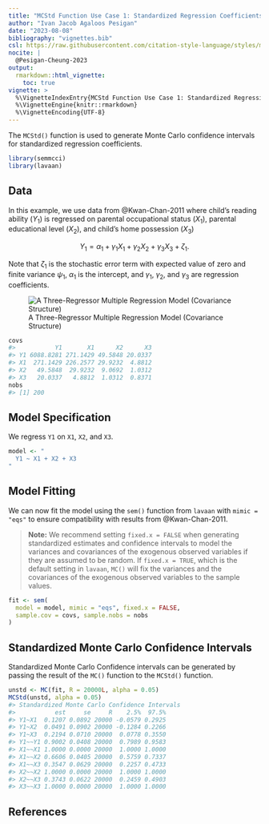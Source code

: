 ```yaml
---
title: "MCStd Function Use Case 1: Standardized Regression Coefficients"
author: "Ivan Jacob Agaloos Pesigan"
date: "2023-08-08"
bibliography: "vignettes.bib"
csl: https://raw.githubusercontent.com/citation-style-language/styles/master/apa.csl
nocite: |
  @Pesigan-Cheung-2023
output:
  rmarkdown::html_vignette:
    toc: true
vignette: >
  %\VignetteIndexEntry{MCStd Function Use Case 1: Standardized Regression Coefficients}
  %\VignetteEngine{knitr::rmarkdown}
  %\VignetteEncoding{UTF-8}
---
```


<!-- vignettes/mcstd-1-std-regression.Rmd is generated from .setup/vignettes/mcstd-1-std-regression.Rmd.orig. Please edit that file -->





The `MCStd()` function is used
to generate Monte Carlo confidence intervals
for standardized regression coefficients.


```r
library(semmcci)
library(lavaan)
```

## Data

In this example,
we use data from @Kwan-Chan-2011
where child's reading ability ($Y_{1}$)
is regressed on
parental occupational status ($X_{1}$),
parental educational level ($X_{2}$), and
child's home possession ($X_{3}$)

$$
    Y_{1}
    =
    \alpha_{1}
    +
    \gamma_{1}
    X_{1}
    +
    \gamma_{2}
    X_{2}
    +
    \gamma_{3}
    X_{3}
    +
    \zeta_{1} .
$$

\noindent Note that $\zeta_{1}$ is the stochastic error term
with expected value of zero
and finite variance $\psi_{1}$,
$\alpha_{1}$ is the intercept,
and $\gamma_{1}$, $\gamma_{2}$, and $\gamma_{3}$
are regression coefficients.

![A Three-Regressor Multiple Regression Model (Covariance Structure)](https://raw.githubusercontent.com/jeksterslab/semmcci/main/.setup/latex/figures/png/kwan-2011-example-1.png)




```r
covs
#>           Y1       X1      X2      X3
#> Y1 6088.8281 271.1429 49.5848 20.0337
#> X1  271.1429 226.2577 29.9232  4.8812
#> X2   49.5848  29.9232  9.0692  1.0312
#> X3   20.0337   4.8812  1.0312  0.8371
nobs
#> [1] 200
```

## Model Specification

We regress `Y1` on `X1`, `X2`, and `X3`.


```r
model <- "
  Y1 ~ X1 + X2 + X3
"
```

## Model Fitting

We can now fit the model using the `sem()` function from `lavaan`
with `mimic = "eqs"`
to ensure compatibility with results from @Kwan-Chan-2011.

> **Note:** We recommend setting `fixed.x = FALSE`
> when generating standardized estimates and confidence intervals
> to model the variances and covariances of the exogenous observed variables
> if they are assumed to be random.
> If `fixed.x = TRUE`, which is the default setting in `lavaan`,
> `MC()` will fix the variances and the covariances
> of the exogenous observed variables to the sample values.


```r
fit <- sem(
  model = model, mimic = "eqs", fixed.x = FALSE,
  sample.cov = covs, sample.nobs = nobs
)
```

## Standardized Monte Carlo Confidence Intervals

Standardized Monte Carlo Confidence intervals can be generated by passing the result of the `MC()` function to the `MCStd()` function.


```r
unstd <- MC(fit, R = 20000L, alpha = 0.05)
MCStd(unstd, alpha = 0.05)
#> Standardized Monte Carlo Confidence Intervals
#>           est     se     R    2.5%  97.5%
#> Y1~X1  0.1207 0.0892 20000 -0.0579 0.2925
#> Y1~X2  0.0491 0.0902 20000 -0.1284 0.2266
#> Y1~X3  0.2194 0.0710 20000  0.0778 0.3550
#> Y1~~Y1 0.9002 0.0408 20000  0.7989 0.9583
#> X1~~X1 1.0000 0.0000 20000  1.0000 1.0000
#> X1~~X2 0.6606 0.0405 20000  0.5759 0.7337
#> X1~~X3 0.3547 0.0629 20000  0.2257 0.4733
#> X2~~X2 1.0000 0.0000 20000  1.0000 1.0000
#> X2~~X3 0.3743 0.0622 20000  0.2459 0.4903
#> X3~~X3 1.0000 0.0000 20000  1.0000 1.0000
```

## References
